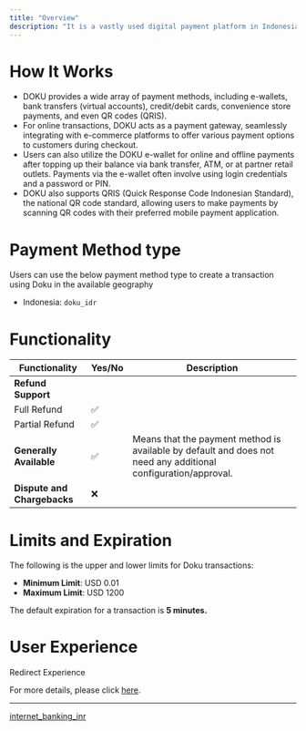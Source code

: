 ```yaml
---
title: "Overview"
description: "It is a vastly used digital payment platform in Indonesia, offering a comprehensive suite of online and offline payment solutions for businesses and consumers."
---
```


# How It Works

* DOKU provides a wide array of payment methods, including e-wallets, bank transfers (virtual accounts), credit/debit cards, convenience store payments, and even QR codes (QRIS).
* For online transactions, DOKU acts as a payment gateway, seamlessly integrating with e-commerce platforms to offer various payment options to customers during checkout.
* Users can also utilize the DOKU e-wallet for online and offline payments after topping up their balance via bank transfer, ATM, or at partner retail outlets. Payments via the e-wallet often involve using login credentials and a password or PIN.
* DOKU also supports QRIS (Quick Response Code Indonesian Standard), the national QR code standard, allowing users to make payments by scanning QR codes with their preferred mobile payment application.

# Payment Method type

Users can use the below payment method type to create a transaction using Doku in the available geography

* Indonesia: `doku_idr`

# Functionality

| Functionality               | Yes/No | Description                                                                                                    |
| --------------------------- | ------ | -------------------------------------------------------------------------------------------------------------- |
| **Refund Support**          |        |                                                                                                                |
| Full Refund                 | ✅      |                                                                                                                |
| Partial Refund              | ✅      |                                                                                                                |
| **Generally Available**     | ✅      | Means that the payment method is available by default and does not need any additional configuration/approval. |
| **Dispute and Chargebacks** | ❌      |                                                                                                                |

# Limits and Expiration

The following is the upper and lower limits for Doku transactions:

* **Minimum Limit**: USD 0.01
* **Maximum Limit**: USD 1200

The default expiration for a transaction is **5 minutes.**

# User Experience

Redirect Experience

For more details, please click [here](https://tazapay.com/payment-methods/doku).

***

[internet\_banking\_inr](/docs/internet_banking_inr-1)
